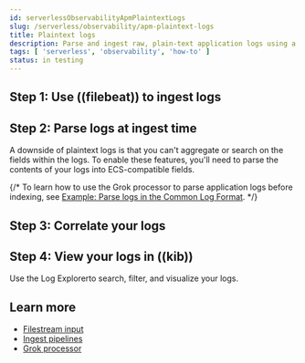 ```yaml
---
id: serverlessObservabilityApmPlaintextLogs
slug: /serverless/observability/apm-plaintext-logs
title: Plaintext logs
description: Parse and ingest raw, plain-text application logs using a log shipper like Filebeat.
tags: [ 'serverless', 'observability', 'how-to' ]
status: in testing
---
```



<Testing />


<div id="plaintext-logs"></div>

<ApplicationLogsPlaintextLogs />

## Step 1: Use ((filebeat)) to ingest logs

<FilebeatLogsWidget
  plaintext={true}
  ecs_logs={false} 
/>

## Step 2: Parse logs at ingest time

A downside of plaintext logs is that you can't aggregate or search on the fields within the logs.
To enable these features, you'll need to parse the contents of your logs into ECS-compatible fields.

{/* To learn how to use the Grok processor to parse application logs before indexing,
see [Example: Parse logs in the Common Log Format](((ref))/common-log-format-example.html). */}

## Step 3: Correlate your logs

<ApplicationLogsCorrelateLogs />

## Step 4: View your logs in ((kib))

Use the <DocLink id="serverlessObservabilityDiscoverAndExploreLogs">Log Explorer</DocLink>to search, filter, and visualize your logs.

## Learn more

* [Filestream input](((filebeat-ref))/filebeat-input-filestream.html)
* [Ingest pipelines](((ref))/ingest.html)
* [Grok processor](((ref))/grok-processor.html)
